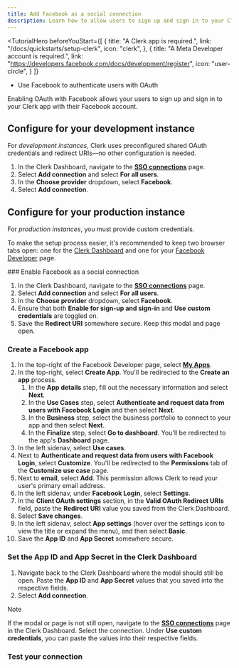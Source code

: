```yaml
---
title: Add Facebook as a social connection
description: Learn how to allow users to sign up and sign in to your Clerk app with their Facebook account using OAuth.
---
```


<TutorialHero
  beforeYouStart={[
  {
    title: "A Clerk app is required.",
    link: "/docs/quickstarts/setup-clerk",
    icon: "clerk",
  },
  {
    title: "A Meta Developer account is required.",
    link: "https://developers.facebook.com/docs/development/register",
    icon: "user-circle",
  }
]}
>
  - Use Facebook to authenticate users with OAuth
</TutorialHero>

Enabling OAuth with Facebook allows your users to sign up and sign in to your Clerk app with their Facebook account.

## Configure for your development instance

For _development instances_, Clerk uses preconfigured shared OAuth credentials and redirect URIs—no other configuration is needed.

1. In the Clerk Dashboard, navigate to the [**SSO connections**](https://dashboard.clerk.com/last-active?path=user-authentication/sso-connections) page.
1. Select **Add connection** and select **For all users**.
1. In the **Choose provider** dropdown, select **Facebook**.
1. Select **Add connection**.

## Configure for your production instance

For _production instances_, you must provide custom credentials.

To make the setup process easier, it's recommended to keep two browser tabs open: one for the [Clerk Dashboard](https://dashboard.clerk.com/last-active?path=user-authentication/sso-connections) and one for your [Facebook Developer](https://developers.facebook.com) page.

<Steps>
  ### Enable Facebook as a social connection

  1. In the Clerk Dashboard, navigate to the [**SSO connections**](https://dashboard.clerk.com/last-active?path=user-authentication/sso-connections) page.
  1. Select **Add connection** and select **For all users**.
  1. In the **Choose provider** dropdown, select **Facebook**.
  1. Ensure that both **Enable for sign-up and sign-in** and **Use custom credentials** are toggled on.
  1. Save the **Redirect URI** somewhere secure. Keep this modal and page open.

  ### Create a Facebook app

  1. In the top-right of the Facebook Developer page, select [**My Apps**](https://developers.facebook.com/apps).
  1. In the top-right, select **Create App**. You'll be redirected to the **Create an app** process.
     1. In the **App details** step, fill out the necessary information and select **Next**.
     1. In the **Use Cases** step, select **Authenticate and request data from users with Facebook Login** and then select **Next**.
     1. In the **Business** step, select the business portfolio to connect to your app and then select **Next**.
     1. In the **Finalize** step, select **Go to dashboard**. You'll be redirected to the app's **Dashboard** page.
  1. In the left sidenav, select **Use cases**.
  1. Next to **Authenticate and request data from users with Facebook Login**, select **Customize**. You'll be redirected to the **Permissions** tab of the **Customize use case** page.
  1. Next to **email**, select **Add**. This permission allows Clerk to read your user's primary email address.
  1. In the left sidenav, under **Facebook Login**, select **Settings**.
  1. In the **Client OAuth settings** section, in the **Valid OAuth Redirect URIs** field, paste the **Redirect URI** value you saved from the Clerk Dashboard.
  1. Select **Save changes**.
  1. In the left sidenav, select **App settings** (hover over the settings icon to view the title or expand the menu), and then select **Basic**.
  1. Save the **App ID** and **App Secret** somewhere secure.

  ### Set the App ID and App Secret in the Clerk Dashboard

  1. Navigate back to the Clerk Dashboard where the modal should still be open. Paste the **App ID** and **App Secret** values that you saved into the respective fields.
  1. Select **Add connection**.

  > [!NOTE]
  > If the modal or page is not still open, navigate to the [**SSO connections**](https://dashboard.clerk.com/last-active?path=user-authentication/sso-connections) page in the Clerk Dashboard. Select the connection. Under **Use custom credentials**, you can paste the values into their respective fields.

  ### Test your connection

  <Include src="_partials/authentication/social-connections/test-your-connection" />
</Steps>
